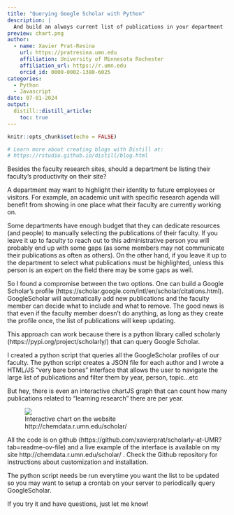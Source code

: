 ```yaml
---
title: "Querying Google Scholar with Python"
description: |
  And build an always current list of publications in your department
preview: chart.png
author:
  - name: Xavier Prat-Resina 
    url: https://pratresina.umn.edu
    affiliation: University of Minnesota Rochester
    affiliation_url: https://r.umn.edu
    orcid_id: 0000-0002-1380-6025
categories:
  - Python
  - Javascript
date: 07-01-2024
output:
  distill::distill_article:
    toc: true
---
```

```r
knitr::opts_chunk$set(echo = FALSE)

# Learn more about creating blogs with Distill at:
# https://rstudio.github.io/distill/blog.html
```

Besides the faculty research sites, should a department be listing their faculty's productivity on their site?

A department may want to highlight their identity to future employees or visitors. For example,
an academic unit with specific research agenda will benefit from showing in one place what their
faculty are currently working on.

Some departments have enough budget that they can dedicate resources (and people) to manually selecting the publications of their faculty. If you leave it up to faculty to reach out to this administrative person you will probably end up with some gaps (as some members may not communicate their publications as often as others). On the other hand, if you leave it up to the department to select what publications
must be highlighted, unless this person is an expert on the field there may be some gaps as well.

So I found a compromise between the two options. One can build a Google Scholar's profile (https://scholar.google.com/intl/en/scholar/citations.html). GoogleScholar will automatically add
new publications and the faculty member can decide what to include and what to remove. The good
news is that even if the faculty member doesn't do anything, as long as they create the profile once,
the list of publications will keep updating.

This approach can work because there is a python library called scholarly (https://pypi.org/project/scholarly/) that can query Google Scholar.

I created a python script that queries all the GoogleScholar profiles of our faculty. The python script creates a JSON file for each author and I wrote a HTML/JS "very bare bones" interface that allows the user
to navigate the large list of publications and filter them by year, person, topic...etc

But hey, there is even an interactive chartJS graph that can count how many publications related to "learning research" there are per year.

<figure class="image">
  <img src="chart.png">
  <figcaption>Interactive chart on the website http://chemdata.r.umn.edu/scholar/ </figcaption>
</figure>

All the code is on github (https://github.com/xavierprat/scholarly-at-UMR?tab=readme-ov-file) and a live example of the interface is available on my site http://chemdata.r.umn.edu/scholar/ . Check the Github repository for instructions about customization and installation.

The python script needs be run everytime you want the list to be updated so you may want to setup a crontab on your server to periodically query GoogleScholar.

If you try it and have questions, just let me know!

